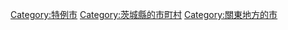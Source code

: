 {{DEFAULTSORT:Tsukuba-shi}}
[[Category:特例市|Category:特例市]]
[[Category:茨城縣的市町村|Category:茨城縣的市町村]]
[[Category:關東地方的市|Category:關東地方的市]]